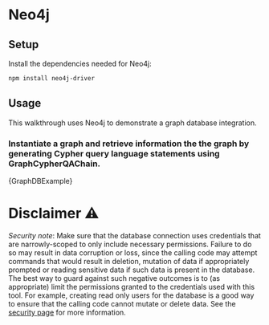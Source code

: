 # Neo4j

## Setup

Install the dependencies needed for Neo4j:

```bash npm2yarn
npm install neo4j-driver
```

## Usage

This walkthrough uses Neo4j to demonstrate a graph database integration.

### Instantiate a graph and retrieve information the the graph by generating Cypher query language statements using GraphCypherQAChain.


<CodeBlock language="typescript">{GraphDBExample}</CodeBlock>

# Disclaimer ⚠️

_Security note_: Make sure that the database connection uses credentials
that are narrowly-scoped to only include necessary permissions.
Failure to do so may result in data corruption or loss, since the calling
code may attempt commands that would result in deletion, mutation
of data if appropriately prompted or reading sensitive data if such
data is present in the database.
The best way to guard against such negative outcomes is to (as appropriate)
limit the permissions granted to the credentials used with this tool.
For example, creating read only users for the database is a good way to
ensure that the calling code cannot mutate or delete data.
See the [security page](/docs/security) for more information.
